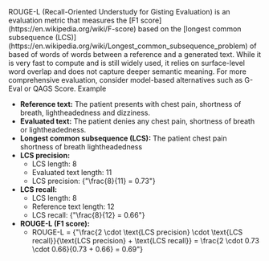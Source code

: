 
<Typography variant="body2">
  ROUGE-L (Recall-Oriented Understudy for Gisting Evaluation) is an evaluation
  metric that measures the [F1 score](https://en.wikipedia.org/wiki/F-score)
  based on the [longest common subsequence
  (LCS)](https://en.wikipedia.org/wiki/Longest_common_subsequence_problem) of
  based of words of words between a reference and a generated text. While it is
  very fast to compute and is still widely used, it relies on surface-level word
  overlap and does not capture deeper semantic meaning. For more comprehensive
  evaluation, consider model-based alternatives such as G-Eval or QAGS Score.
</Typography>

<Typography variant="subtitle1" gutterBottom>
  Example
</Typography>

<Typography variant="body2">

- **Reference text:** The patient presents with chest pain, shortness of breath, lightheadedness and dizziness.
- **Evaluated text:** The patient denies any chest pain, shortness of breath or lightheadedness.
- **Longest common subsequence (LCS):** The patient chest pain shortness of breath lightheadedness
- **LCS precision:**
  - LCS length: 8
  - Evaluated text length: 11
  - LCS precision: <LaTeX>{"\\frac{8}{11} = 0.73"}</LaTeX>
- **LCS recall:**
  - LCS length: 8
  - Reference text length: 12
  - LCS recall: <LaTeX>{"\\frac{8}{12} = 0.66"}</LaTeX>
- **ROUGE-L (F1 score):**
  - ROUGE-L = <LaTeX>{"\\frac{2 \\cdot \\text{LCS precision} \\cdot \\text{LCS recall}}{\\text{LCS precision} + \\text{LCS recall}} = \\frac{2 \\cdot 0.73 \\cdot 0.66}{0.73 + 0.66} = 0.69"}</LaTeX>

</Typography>
